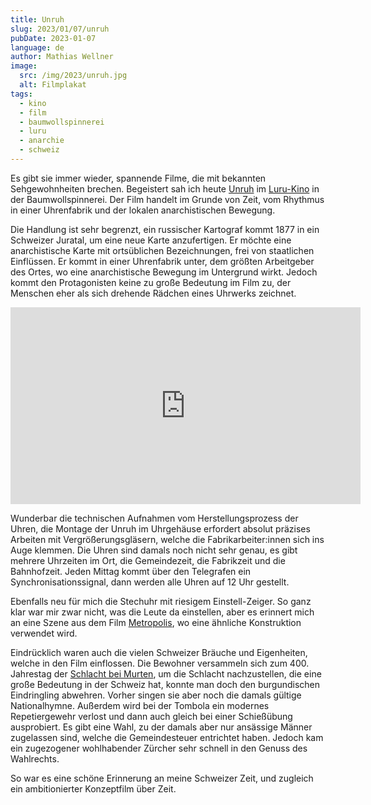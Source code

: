 ```yaml
---
title: Unruh
slug: 2023/01/07/unruh
pubDate: 2023-01-07
language: de
author: Mathias Wellner
image:
  src: /img/2023/unruh.jpg
  alt: Filmplakat
tags:
  - kino
  - film
  - baumwollspinnerei
  - luru
  - anarchie
  - schweiz
---
```


Es gibt sie immer wieder, spannende Filme, die mit bekannten Sehgewohnheiten brechen. Begeistert sah ich heute [Unruh](http://unruh.grandfilm.de/) im [Luru-Kino](https://www.luru-kino.de/) in der Baumwollspinnerei. Der Film handelt im Grunde von Zeit, vom Rhythmus in einer Uhrenfabrik und der lokalen anarchistischen Bewegung.

Die Handlung ist sehr begrenzt, ein russischer Kartograf kommt 1877 in ein Schweizer Juratal, um eine neue Karte anzufertigen. Er möchte eine anarchistische Karte mit ortsüblichen Bezeichnungen, frei von staatlichen Einflüssen. Er kommt in einer Uhrenfabrik unter, dem größten Arbeitgeber des Ortes, wo eine anarchistische Bewegung im Untergrund wirkt. Jedoch kommt den Protagonisten keine zu große Bedeutung im Film zu, der Menschen eher als sich drehende Rädchen eines Uhrwerks zeichnet.

<iframe
  width="560"
  height="315"
  src="https://www.youtube-nocookie.com/embed/kgbptqLyIaE"
  title="YouTube video player"
  frameborder="0"
  allow="accelerometer; autoplay; clipboard-write; encrypted-media; gyroscope; picture-in-picture; web-share"
  allowfullscreen
></iframe>

Wunderbar die technischen Aufnahmen vom Herstellungsprozess der Uhren, die Montage der Unruh im Uhrgehäuse erfordert absolut präzises Arbeiten mit Vergrößerungsgläsern, welche die Fabrikarbeiter:innen sich ins Auge klemmen. Die Uhren sind damals noch nicht sehr genau, es gibt mehrere Uhrzeiten im Ort, die Gemeindezeit, die Fabrikzeit und die Bahnhofzeit. Jeden Mittag kommt über den Telegrafen ein Synchronisationssignal, dann werden alle Uhren auf 12 Uhr gestellt.

Ebenfalls neu für mich die Stechuhr mit riesigem Einstell-Zeiger. So ganz klar war mir zwar nicht, was die Leute da einstellen, aber es erinnert mich an eine Szene aus dem Film [Metropolis](<https://de.wikipedia.org/wiki/Metropolis_(Film)>), wo eine ähnliche Konstruktion verwendet wird.

Eindrücklich waren auch die vielen Schweizer Bräuche und Eigenheiten, welche in den Film einflossen. Die Bewohner versammeln sich zum 400. Jahrestag der [Schlacht bei Murten](https://de.wikipedia.org/wiki/Schlacht_bei_Murten), um die Schlacht nachzustellen, die eine große Bedeutung in der Schweiz hat, konnte man doch den burgundischen Eindringling abwehren. Vorher singen sie aber noch die damals gültige Nationalhymne. Außerdem wird bei der Tombola ein modernes Repetiergewehr verlost und dann auch gleich bei einer Schießübung ausprobiert. Es gibt eine Wahl, zu der damals aber nur ansässige Männer zugelassen sind, welche die Gemeindesteuer entrichtet haben. Jedoch kam ein zugezogener wohlhabender Zürcher sehr schnell in den Genuss des Wahlrechts.

So war es eine schöne Erinnerung an meine Schweizer Zeit, und zugleich ein ambitionierter Konzeptfilm über Zeit.
